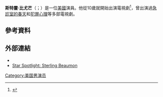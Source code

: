 '''斯特靈·比尤芒'''（{{lang-en|Sterling Beaumon}}；{{bd|1995年|6月2日}}）是一位[[美國|美國]]演員。他從10歲就開始出演電視劇<ref name=MOVIEWEB>{{cite web|title=Sterling Beaumon: Credits|url=http://www.movieweb.com/person/sterling-beaumon/credits|accessdate=5 March 2012|deadurl=yes|archiveurl=https://web.archive.org/web/20111208050011/http://www.movieweb.com/person/sterling-beaumon/credits|archivedate=2011年12月8日}}</ref>，曾出演過[[急診室的春天|急診室的春天]]和[[犯罪心理|犯罪心理]]等多部電視劇。
==參考資料==
{{reflist}}
== 外部連結 ==
{{Commons category|Sterling Beaumon}}
*{{IMDb name|1869029}}
*[https://web.archive.org/web/20160303183004/http://www.scholastic.com/browse/article.jsp?id=3750711 Star Spotlight: Sterling Beaumon]
[[Category:美国男演员|Category:美国男演员]]